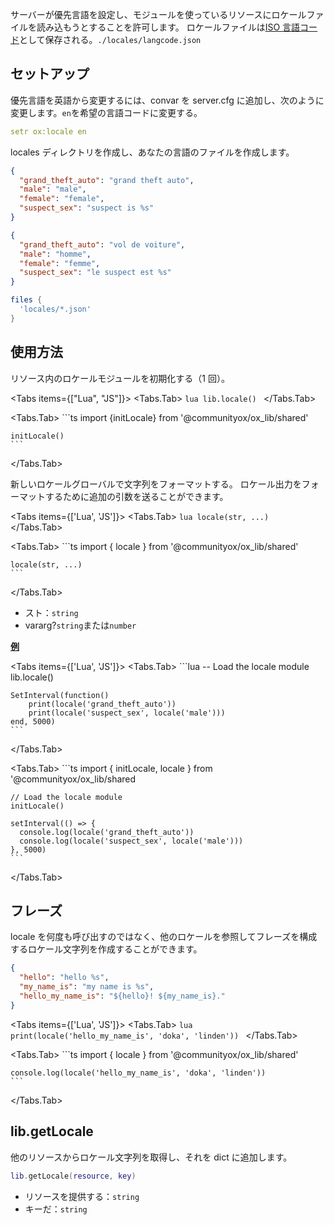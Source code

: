 
サーバーが優先言語を設定し、モジュールを使っているリソースにロケールファイルを読み込もうとすることを許可します。
ロケールファイルは[ISO 言語コード](http://www.lingoes.net/en/translator/langcode.htm)として保存される。`./locales/langcode.json`

## セットアップ

優先言語を英語から変更するには、convar を server.cfg に追加し、次のように変更します。`en`を希望の言語コードに変更する。

```yaml
setr ox:locale en
```

locales ディレクトリを作成し、あなたの言語のファイルを作成します。

```json filename="locales/en.json"
{
  "grand_theft_auto": "grand theft auto",
  "male": "male",
  "female": "female",
  "suspect_sex": "suspect is %s"
}
```

```json filename="locales/fr.json"
{
  "grand_theft_auto": "vol de voiture",
  "male": "homme",
  "female": "femme",
  "suspect_sex": "le suspect est %s"
}
```

```lua filename="fxmanifest.lua"
files {
  'locales/*.json'
}
```

## 使用方法

リソース内のロケールモジュールを初期化する（1 回）。

<Tabs items={["Lua", "JS"]}>
  <Tabs.Tab>
    ```lua
    lib.locale()
    ```
  </Tabs.Tab>

  <Tabs.Tab>
    ```ts
    import {initLocale} from '@communityox/ox_lib/shared'

    initLocale()
    ```

  </Tabs.Tab>
</Tabs>

新しいロケールグローバルで文字列をフォーマットする。
ロケール出力をフォーマットするために追加の引数を送ることができます。

<Tabs items={['Lua', 'JS']}>
  <Tabs.Tab>
    ```lua
    locale(str, ...)
    ```
  </Tabs.Tab>

  <Tabs.Tab>
    ```ts
    import { locale } from '@communityox/ox_lib/shared'

    locale(str, ...)
    ```

  </Tabs.Tab>
</Tabs>

- スト：`string`
- vararg?`string`または`number`

<u>**例**</u>

<Tabs items={['Lua', 'JS']}>
  <Tabs.Tab>
    ```lua
    -- Load the locale module
    lib.locale()

    SetInterval(function()
        print(locale('grand_theft_auto'))
        print(locale('suspect_sex', locale('male')))
    end, 5000)
    ```

  </Tabs.Tab>

  <Tabs.Tab>
    ```ts
    import { initLocale, locale } from '@communityox/ox_lib/shared

    // Load the locale module
    initLocale()

    setInterval(() => {
      console.log(locale('grand_theft_auto'))
      console.log(locale('suspect_sex', locale('male')))
    }, 5000)
    ```

  </Tabs.Tab>
</Tabs>

## フレーズ

locale を何度も呼び出すのではなく、他のロケールを参照してフレーズを構成するロケール文字列を作成することができます。

```json
{
  "hello": "hello %s",
  "my_name_is": "my name is %s",
  "hello_my_name_is": "${hello}! ${my_name_is}."
}
```

<Tabs items={['Lua', 'JS']}>
  <Tabs.Tab>
    ```lua
    print(locale('hello_my_name_is', 'doka', 'linden'))
    ```
  </Tabs.Tab>

  <Tabs.Tab>
    ```ts
    import { locale } from '@communityox/ox_lib/shared'

    console.log(locale('hello_my_name_is', 'doka', 'linden'))
    ```

  </Tabs.Tab>
</Tabs>

## lib.getLocale

他のリソースからロケール文字列を取得し、それを dict に追加します。

```lua
lib.getLocale(resource, key)
```

- リソースを提供する：`string`
- キーだ：`string`
